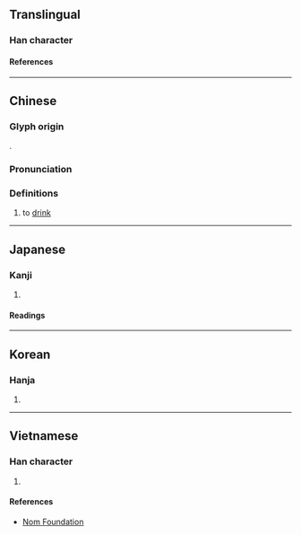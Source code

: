 {{character info/new}}
==Translingual==

===Han character===
{{Han char|rn=76|rad=欠|as=15|sn=19|four=77682|canj=EWNO|ids=⿰⿱叕酉欠}}

====References====
{{Han ref|kx=0573.020|dkj=16228|dj=0961.010|hdz=32153.110|uh=6B60}}

----

==Chinese==
{{zh-forms|alt=吷}}

===Glyph origin===
{{Han etym}}
{{Han compound|叕|㱃|ls=psc|c1=p|c2=s|abb2=y}}.

===Pronunciation===
{{zh-pron
|m=chuò
|c=zyut3
|md=chiók
|mc=y
|oc=y
|ma=
|cat=v
}}

===Definitions===
{{zh-hanzi}}

# to [[drink]]

----

==Japanese==

===Kanji===
{{ja-kanji|grade=|rs=欠15}}

# {{rfdef|ja|sort=欠15}}

====Readings====
{{ja-readings
|goon=せち
|kanon=せつ
|kun=の-む
}}

----

==Korean==

===Hanja===
{{ko-hanja|철}}

# {{rfdef|ko|sort=欠15}}

----

==Vietnamese==

===Han character===
{{vi-readings|rs=欠15|reading=[[xoét]], [[xuyết]]}}

# {{rfdef|vi|sort=欠15}}

====References====
* [http://nomfoundation.org/common/nom_details.php?codepoint=6b60 Nom Foundation]